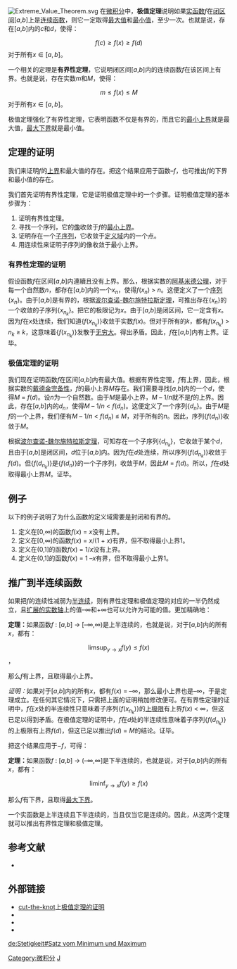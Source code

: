 [[File:Extreme_Value_Theorem.svg|thumb]]
在[[微积分|微积分]]中，'''极值定理'''说明如果[[实函数|实函数]]''f''在[[闭区间|闭区间]][''a'',''b'']上是[[连续函数|连续函数]]，则它一定取得[[最大值|最大值]]和[[最小值|最小值]]，至少一次。也就是说，存在[''a'',''b'']内的''c''和''d''，使得：

:<math>f(c) \ge f(x) \ge f(d)</math>对于所有<math>x\in [a,b]</math>。

一个相关的定理是'''有界性定理'''，它说明闭区间[''a'',''b'']内的连续函数''f''在该区间上有界。也就是说，存在实数''m''和''M''，使得：

:<math>m \le f(x) \le M</math>对于所有<math>x \in [a,b]</math>。

极值定理强化了有界性定理，它表明函数不仅是有界的，而且它的[[最小上界|最小上界]]就是最大值，[[最大下界|最大下界]]就是最小值。

==定理的证明==

我们来证明''f''的[[上界|上界]]和最大值的存在。把这个结果应用于函数–''f''，也可推出''f''的下界和最小值的存在。

我们首先证明有界性定理，它是证明极值定理中的一个步骤。证明极值定理的基本步骤为：

# 证明有界性定理。
# 寻找一个序列，它的[[像_(數學)|像]]收敛于''f''的[[最小上界|最小上界]]。
# 证明存在一个[[子序列|子序列]]，它收敛于[[定义域|定义域]]内的一个点。
# 用连续性来证明子序列的像收敛于最小上界。

===有界性定理的证明===

假设函数''f''在区间[''a'',''b'']内連續且没有上界。那么，根据实数的[[阿基米德公理|阿基米德公理]]，对于每一个自然数''n''，都存在[''a'',''b'']内的一个''x''<sub>''n''</sub>，使得''f''(''x''<sub>''n''</sub>) > ''n''。这便定义了一个[[序列|序列]]{''x''<sub>''n''</sub>}。由于[''a'',''b'']是有界的，根据[[波尔查诺-魏尔施特拉斯定理|波尔查诺-魏尔施特拉斯定理]]，可推出存在{''x''<sub>''n''</sub>}的一个收敛的子序列{<math>x_{n_k}</math>}。把它的极限记为''x''。由于[''a'',''b'']是闭区间，它一定含有''x''。因为''f''在''x''处连续，我们知道{''f''(<math>x_{n_k}</math>)}收敛于实数''f''(''x'')。但对于所有的''k''，都有''f''(<math>x_{n_k}</math>) > ''n''<sub>''k''</sub> ≥ ''k''，这意味着{''f''(<math>x_{n_k}</math>)}发散于[[无穷大|无穷大]]。得出矛盾。因此，''f''在[''a'',''b'']内有上界。证毕。

===极值定理的证明===

我们现在证明函数''f''在区间[''a'',''b'']内有最大值。根据有界性定理，''f''有上界，因此，根据实数的[[戴德金完备性|戴德金完备性]]，''f''的最小上界''M''存在。我们需要寻找[''a'',''b'']内的一个''d''，使得''M'' = ''f''(''d'')。设''n''为一个自然数。由于''M''是最小上界，''M'' – 1/''n''就不是''f''的上界。因此，存在[''a'',''b'']内的''d''<sub>''n''</sub>，使得''M'' – 1/''n'' < ''f''(''d''<sub>''n''</sub>)。这便定义了一个序列{''d''<sub>''n''</sub>}。由于''M''是''f''的一个上界，我们便有''M'' – 1/''n'' < ''f''(''d''<sub>''n''</sub>) ≤ ''M''，对于所有的''n''。因此，序列{''f''(''d''<sub>''n''</sub>)}收敛于''M''。

根据[[波尔查诺-魏尔施特拉斯定理|波尔查诺-魏尔施特拉斯定理]]，可知存在一个子序列{<math>d_{n_k}</math>}，它收敛于某个''d''，且由于[''a'',''b'']是闭区间，''d''位于[''a'',''b'']内。因为''f''在''d''处连续，所以序列{''f''(<math>d_{n_k}</math>)}收敛于''f''(''d'')。但{''f''(<math>d_{n_k}</math>)}是{''f''(''d''<sub>''n''</sub>)}的一个子序列，收敛于''M''，因此''M'' = ''f''(''d'')。所以，''f''在''d''处取得最小上界''M''。证毕。

==例子==

以下的例子说明了为什么函数的定义域需要是封闭和有界的。

# 定义在[0,∞)的函数''f''(''x'') = ''x''没有上界。
# 定义在[0,∞)的函数''f''(''x'') = ''x''/(1 + ''x'')有界，但不取得最小上界1。
# 定义在(0,1]的函数''f''(''x'') = 1/''x''没有上界。
# 定义在(0,1]的函数''f''(''x'') = 1 –''x''有界，但不取得最小上界1。

==推广到半连续函数==

如果把''f''的连续性减弱为[[半连续|半连续]]，则有界性定理和极值定理的对应的一半仍然成立，且[[扩展的实数轴|扩展的实数轴]]上的值–∞和+∞也可以允许为可能的值。更加精确地：

'''定理：'''如果函数''f'' : [''a'',''b''] → [–∞,∞)是上半连续的，也就是说，对于[''a'',''b'']内的所有''x''，都有：

:<math>\limsup_{y\to x} f(y)\le f(x)</math>，

那么''f''有上界，且取得最小上界。

''证明：''如果对于[''a'',''b'']内的所有''x''，都有''f''(''x'') = –∞，那么最小上界也是–∞，于是定理成立。在任何其它情况下，只需把上面的证明稍加修改便可。在有界性定理的证明中，''f''在''x''处的半连续性只意味着子序列{''f''(<math>x_{n_k}</math>)}的[[上极限|上极限]]有上界''f''(''x'') < ∞，但这已足以得到矛盾。在极值定理的证明中，''f''在''d''处的半连续性意味着子序列{''f''(<math>d_{n_k}</math>)}的上极限有上界''f''(''d'')，但这已足以推出''f''(''d'') = ''M''的结论。证毕。

把这个结果应用于−''f''，可得：

'''定理：'''如果函数''f'' : [''a'',''b''] → (–∞,∞]是下半连续的，也就是说，对于[''a'',''b'']内的所有''x''，都有：

:<math>\liminf_{y\to x} f(y)\ge f(x)</math>

那么''f''有下界，且取得[[最大下界|最大下界]]。

一个实函数是上半连续且下半连续的，当且仅当它是连续的。因此，从这两个定理就可以推出有界性定理和极值定理。

==参考文献==
* {{cite book|author=Parzynski, William R. |title=Introduction to Mathematical Analysis|url=https://archive.org/details/introductiontoma00parz |publisher=McGraw-Hill, Inc. |pages=[https://archive.org/details/introductiontoma00parz/page/102 102]-104 |year=1982}}

==外部链接==
* [[cut-the-knot|cut-the-knot]]上[http://www.cut-the-knot.org/fta/fta_note.shtml 极值定理的证明] {{Wayback|url=http://www.cut-the-knot.org/fta/fta_note.shtml |date=20210101142108 }}
* {{planetmath reference|id=6022|title=Boundedness Theorem}}
* {{planetmath reference|id=6023|title=Extreme Value Theorem}}
* {{MathWorld |title=极值定理 |urlname=ExtremeValueTheorem}}

[[Category:微积分|Category:微积分]]
[[Category:数学定理|J]]

[[de:Stetigkeit#Satz_vom_Minimum_und_Maximum|de:Stetigkeit#Satz vom Minimum und Maximum]]